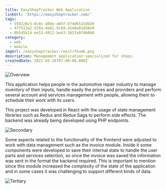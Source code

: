 ```yaml
---
title: EasyShopTracker Web Application
linkUrl: 'https://easyshoptracker.com/'
tags:
  - 550220c5-0c8c-488e-a05f-bf4d6515db39
  - 477513a2-578a-4e61-9cb9-4140a01458e9
  - 0b5d5b14-ee53-4912-be43-362fa974b0b8
category:
  - web
  - mobile
imgUrl: /easyshoptracker-react/thumb.png
description: Management application specialized for shops.
createdDate: 2022-03-26T07:00:00.000Z
---
```


![Overview](/easyshoptracker-react/3.jpg)

This application helps people in the automotive repair industry to manage inventory of their inputs, handle easily the prices and providers and perform several account and services management with people, allowing them to schedule their work with its users.

This project was developed in React with the usage of state management libraries such as Redux and Redux Saga to perform side effects. The backend was already being developed using PHP endpoints.

![Secondary](/easyshoptracker-react/2.jpg)

Some aspects related to the functionality of the frontend were adjusted to work with data management such as the invoice module. Inside it some components were developed to save their internal state to handle the user parts and services selection, so once the invoice was saved the information was sent in the format the backend required. This is important to mention since this module increased the complexity of the state of the application and in some cases it was challenging to support different kinds of data.

![Tertiary](/easyshoptracker-react/1.jpg)

